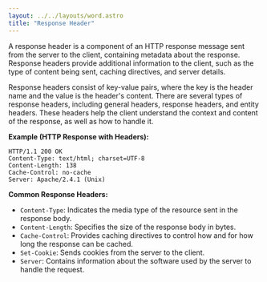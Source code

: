 ```yaml
---
layout: ../../layouts/word.astro
title: "Response Header"
---
```

A response header is a component of an HTTP response message sent from the server to the client, containing metadata about the response. Response headers provide additional information to the client, such as the type of content being sent, caching directives, and server details.

Response headers consist of key-value pairs, where the key is the header name and the value is the header's content. There are several types of response headers, including general headers, response headers, and entity headers. These headers help the client understand the context and content of the response, as well as how to handle it.

**Example (HTTP Response with Headers):**
```http
HTTP/1.1 200 OK
Content-Type: text/html; charset=UTF-8
Content-Length: 138
Cache-Control: no-cache
Server: Apache/2.4.1 (Unix)
```

**Common Response Headers:**
- `Content-Type`: Indicates the media type of the resource sent in the response body.
- `Content-Length`: Specifies the size of the response body in bytes.
- `Cache-Control`: Provides caching directives to control how and for how long the response can be cached.
- `Set-Cookie`: Sends cookies from the server to the client.
- `Server`: Contains information about the software used by the server to handle the request.